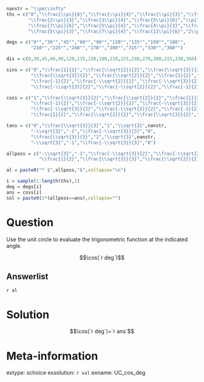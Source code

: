 ```r
nanstr = "\\pm\\infty"
ths = c("0","\\frac{\\pi}{6}","\\frac{\\pi}{4}","\\frac{\\pi}{3}","\\frac{\\pi}{2}",
        "\\frac{2\\pi}{3}","\\frac{3\\pi}{4}","\\frac{5\\pi}{6}","\\pi",
        "\\frac{7\\pi}{6}","\\frac{5\\pi}{4}","\\frac{4\\pi}{3}","\\frac{3\\pi}{2}",
        "\\frac{5\\pi}{3}","\\frac{7\\pi}{4}","\\frac{11\\pi}{6}","2\\pi")

degs = c("0°","30°","45°","60°","90°","120°","135°","150°","180°",
         "210°","225°","240°","270°","300°","315°","330°","360°")

dis = c(0,30,45,60,90,120,135,150,180,210,225,240,270,300,315,330,360)

sins = c("0","\\frac{1}{2}","\\frac{\\sqrt{2}}{2}","\\frac{\\sqrt{3}}{2}","1",
         "\\frac{\\sqrt{3}}{2}","\\frac{\\sqrt{2}}{2}","\\frac{1}{2}","0",
         "\\frac{-1}{2}","\\frac{-\\sqrt{2}}{2}","\\frac{-\\sqrt{3}}{2}","-1",
         "\\frac{-\\sqrt{3}}{2}","\\frac{-\\sqrt{2}}{2}","\\frac{-1}{2}","0")

coss = c("1","\\frac{\\sqrt{3}}{2}","\\frac{\\sqrt{2}}{2}","\\frac{1}{2}","0",
         "\\frac{-1}{2}","\\frac{-\\sqrt{2}}{2}","\\frac{-\\sqrt{3}}{2}","-1",
         "\\frac{-\\sqrt{3}}{2}","\\frac{-\\sqrt{2}}{2}","\\frac{-1}{2}","0",
         "\\frac{1}{2}","\\frac{\\sqrt{2}}{2}","\\frac{\\sqrt{3}}{2}","1")

tans = c("0","\\frac{\\sqrt{3}}{3}","1","\\sqrt{3}",nanstr,
         "-\\sqrt{3}","-1","\\frac{-\\sqrt{3}}{3}","0",
         "\\frac{\\sqrt{3}}{3}","1","\\sqrt{3}",nanstr,
         "-\\sqrt{3}","-1","\\frac{-\\sqrt{3}}{3}","0")

allposs = c("-\\sqrt{3}","-1","\\frac{-\\sqrt{3}}{2}","\\frac{-\\sqrt{2}}{2}","\\frac{-\\sqrt{3}}{3}","\\frac{-1}{2}","0",
            "\\frac{1}{2}","\\frac{\\sqrt{3}}{3}","\\frac{\\sqrt{2}}{2}","\\frac{\\sqrt{3}}{2}","1","\\sqrt{3}",nanstr)

al = paste0("* $",allposs,"$",collapse="\n")

i = sample(1:length(ths),1)
deg = degs[i]
ans = coss[i]
sol = paste0(1*(allposs==ans),collapse="")

```

Question
========

Use the unit circle to evaluate the trigonometric function at the indicated angle.

$$\cos(`r deg`)$$


Answerlist
--------

`r al`


Solution
========

$$\cos(`r deg`)=`r ans`$$

Meta-information
============
extype: schoice
exsolution: `r sol`
exname: UC_cos_deg